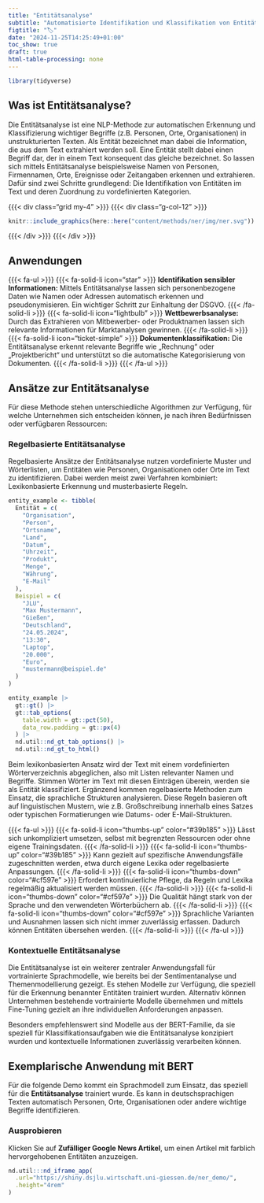 ```yaml
---
title: "Entitätsanalyse"
subtitle: "Automatisierte Identifikation und Klassifikation von Entitäten und Eigennamen"
figtitle: "🏷️"
date: "2024-11-25T14:25:49+01:00"
toc_show: true
draft: true
html-table-processing: none
---
```


```r
library(tidyverse)
```

## Was ist Entitätsanalyse?

Die Entitätsanalyse ist eine NLP-Methode zur automatischen Erkennung und Klassifizierung wichtiger Begriffe (z.B. Personen, Orte, Organisationen) in unstrukturierten Texten. Als Entität bezeichnet man dabei die Information, die aus dem Text extrahiert werden soll. Eine Entität stellt dabei einen Begriff dar, der in einem Text konsequent das gleiche bezeichnet. So lassen sich mittels Entitätsanalyse beispielsweise Namen von Personen, Firmennamen, Orte, Ereignisse oder Zeitangaben erkennen und extrahieren. Dafür sind zwei Schritte grundlegend: Die Identifikation von Entitäten im Text und deren Zuordnung zu vordefinierten Kategorien.

{{{< div class="grid my-4" >}}} {{{< div class="g-col-12" >}}} 

```r
knitr::include_graphics(here::here("content/methods/ner/img/ner.svg"))
```

{{{< /div >}}} {{{< /div >}}}

## Anwendungen

{{{< fa-ul >}}}
  {{{< fa-solid-li icon="star"  >}}} **Identifikation sensibler Informationen:** Mittels Entitätsanalyse lassen sich personenbezogene Daten wie Namen oder Adressen automatisch erkennen und pseudonymisieren. Ein wichtiger Schritt zur Einhaltung der DSGVO.
  {{{< /fa-solid-li >}}}
  {{{< fa-solid-li icon="lightbulb"  >}}} **Wettbewerbsanalyse:** Durch das Extrahieren von Mitbewerber- oder Produktnamen lassen sich relevante Informationen für Marktanalysen gewinnen.
  {{{< /fa-solid-li >}}}
  {{{< fa-solid-li icon="ticket-simple" >}}} **Dokumentenklassifikation:** Die Entitätsanalyse erkennt relevante Begriffe wie „Rechnung“ oder „Projektbericht“ und unterstützt so die automatische Kategorisierung von Dokumenten. {{{< /fa-solid-li >}}}
{{{< /fa-ul >}}}


## Ansätze zur Entitätsanalyse

<!-- TODO: Reichen die beiden Ansätze? Oder auch "machine learning" basiert (zB Spacy)? -->

Für diese Methode stehen unterschiedliche Algorithmen zur Verfügung, für welche Unternehmen sich entscheiden können, je nach ihren Bedürfnissen oder verfügbaren Ressourcen: 

### Regelbasierte Entitätsanalyse 

Regelbasierte Ansätze der Entitätsanalyse nutzen vordefinierte Muster und Wörterlisten, um Entitäten wie Personen, Organisationen oder Orte im Text zu identifizieren. Dabei werden meist zwei Verfahren kombiniert: Lexikonbasierte Erkennung und musterbasierte Regeln.

```r
entity_example <- tibble(
  Entität = c(
    "Organisation",
    "Person",
    "Ortsname",
    "Land",
    "Datum",
    "Uhrzeit",
    "Produkt",
    "Menge",
    "Währung",
    "E-Mail"
  ),
  Beispiel = c(
    "JLU",
    "Max Mustermann",
    "Gießen",
    "Deutschland",
    "24.05.2024",
    "13:30",
    "Laptop",
    "20.000",
    "Euro",
    "mustermann@beispiel.de"
  )
)

entity_example |>
  gt::gt() |>
  gt::tab_options(
    table.width = gt::pct(50),
    data_row.padding = gt::px(4)
  ) |>
  nd.util::nd_gt_tab_options() |>
  nd.util::nd_gt_to_html()

```

Beim lexikonbasierten Ansatz wird der Text mit einem vordefinierten Wörterverzeichnis abgeglichen, also mit Listen relevanter Namen und Begriffe. Stimmen Wörter im Text mit diesen Einträgen überein, werden sie als Entität klassifiziert. Ergänzend kommen regelbasierte Methoden zum Einsatz, die sprachliche Strukturen analysieren. Diese Regeln basieren oft auf linguistischen Mustern, wie z.B. Großschreibung innerhalb eines Satzes oder typischen Formatierungen wie Datums- oder E-Mail-Strukturen.

{{{< fa-ul >}}}
  {{{< fa-solid-li icon="thumbs-up" color="#39b185" >}}} Lässt sich unkompliziert umsetzen, selbst mit begrenzten Ressourcen oder ohne eigene Trainingsdaten. {{{< /fa-solid-li >}}}
  {{{< fa-solid-li icon="thumbs-up" color="#39b185" >}}} Kann gezielt auf spezifische Anwendungsfälle zugeschnitten werden, etwa durch eigene Lexika oder regelbasierte Anpassungen. {{{< /fa-solid-li >}}}
  {{{< fa-solid-li icon="thumbs-down" color="#cf597e" >}}} Erfordert kontinuierliche Pflege, da Regeln und Lexika regelmäßig aktualisiert werden müssen. {{{< /fa-solid-li >}}}
  {{{< fa-solid-li icon="thumbs-down" color="#cf597e" >}}} Die Qualität hängt stark von der Sprache und den verwendeten Wörterbüchern ab. {{{< /fa-solid-li >}}}
  {{{< fa-solid-li icon="thumbs-down" color="#cf597e" >}}} Sprachliche Varianten und Ausnahmen lassen sich nicht immer zuverlässig erfassen. Dadurch können Entitäten übersehen werden. {{{< /fa-solid-li >}}}
{{{< /fa-ul >}}}

### Kontextuelle Entitätsanalyse

Die Entitätsanalyse ist ein weiterer zentraler Anwendungsfall für vortrainierte Sprachmodelle, wie bereits bei der Sentimentanalyse und Themenmodellierung gezeigt. Es stehen Modelle zur Verfügung, die speziell für die Erkennung benannter Entitäten trainiert wurden. Alternativ können Unternehmen bestehende vortrainierte Modelle übernehmen und mittels Fine-Tuning gezielt an ihre individuellen Anforderungen anpassen.

Besonders empfehlenswert sind Modelle aus der BERT-Familie, da sie speziell für Klassifikationsaufgaben wie die Entitätsanalyse konzipiert wurden und kontextuelle Informationen zuverlässig verarbeiten können.

<!-- TODO: add cross refs  -->

<!-- TODO: Add illustration for kontextuelle Entit.  -->

## Exemplarische Anwendung mit BERT

Für die folgende Demo kommt ein Sprachmodell zum Einsatz, das speziell für die **Entitätsanalyse** trainiert wurde. Es kann in deutschsprachigen Texten automatisch Personen, Orte, Organisationen oder andere wichtige Begriffe identifizieren.  


### Ausprobieren

Klicken Sie auf **Zufälliger Google News Artikel**, um einen Artikel mit farblich hervorgehobenen Entitäten anzuzeigen.

```r
nd.util:::nd_iframe_app(
  .url="https://shiny.dsjlu.wirtschaft.uni-giessen.de/ner_demo/",
  .height="4rem"
)
```
